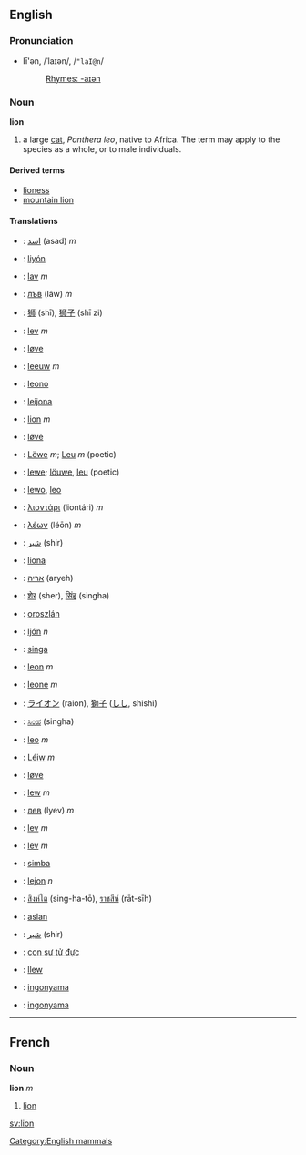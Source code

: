 ==English==
===Pronunciation===
*lī'ən, /ˈlaɪən/, /<tt>"laI@n</tt>/
*:[[Rhymes:English:-aɪən|Rhymes: -aɪən]]
=== Noun ===
'''lion'''

# a large [[cat]], ''Panthera leo'', native to Africa.  The term may apply to the species as a whole, or to male individuals.

==== Derived terms ====
*[[lioness]]
*[[mountain lion]]

==== Translations ====
*{{ar}}: [[اسد]] (asad) ''m''
*{{bns}}: [[liyón]]
*{{bs}}: [[lav]] ''m''
*{{bg}}: [[лъв]] (lâw) ''m''
*{{zh}}: [[狮]] (shī), [[狮子]] (shī zi)
*{{cz}}: [[lev]] ''m''
*{{da}}: [[løve]]
*{{nl}}: [[leeuw]] ''m''
*{{eo}}: [[leono]]
*{{fi}}: [[leijona]]
*{{fr}}: [[lion#French|lion]] ''m''
*{{da}}: [[løve]]
*{{de}}: [[Löwe]] ''m''; [[Leu]] ''m'' (poetic)
*{{gmh}}: [[lewe]]; [[löuwe]], [[leu]] (poetic)
*{{goh}}: [[lewo]], [[leo]]
*{{el}}: [[λιοντάρι]] (liontári) ''m''
*{{grc}}: [[λέων]] (léōn) ''m''
*{{fa}}: [[شير]] (shir)
*{{haw}}: [[liona]]
*{{he}}: [[אריה]] (aryeh)
*{{hi}}: [[शेर]] (sher), [[सिंह]] (singha)
*{{hu}}: [[oroszlán]]
*{{is}}: [[ljón]] ''n''
*{{id}}: [[singa]]
*{{ga}}: [[leon]] ''m''
*{{it}}: [[leone]] ''m''
*{{ja}}: [[ライオン]] (raion), [[獅子]] ([[しし]], shishi)
*{{kn}}: [[ಸಿಂಹ]] (singha)
*{{la}}: [[leo]] ''m''
*{{lb}}: [[Léiw]] ''m''
*{{no}}: [[løve]]
*{{pl}}: [[lew]] ''m''
*{{ru}}: [[лев]] (lyev) ''m''
*{{sk}}: [[lev#Slovak|lev]] ''m''
*{{sl}}: [[lev]] ''m''
*{{sw}}: [[simba]]
*{{sv}}: [[lejon]] ''n''
*{{th}}: [[สิงหํโต]] (sing-ha-tō), [[ราชสีห์]] (rāt-sīh)
*{{tr}}: [[aslan]]
*{{ur}}: [[شير]] (shir)
*{{vi}}: [[con sư tử đực]]
*{{cy}}: [[llew]]
*{{xh}}: [[ingonyama]]
*{{zu}}: [[ingonyama]]

----

==French==
===Noun===
'''lion''' ''m''

#[[lion#English|lion]]

[[Category:English mammals]]
[[sv:lion]]